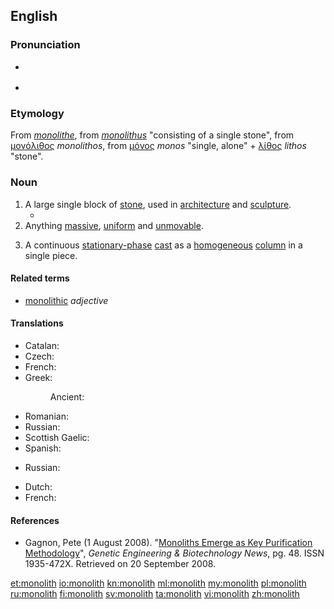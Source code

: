 {{wikipedia|dab=monolith (disambiguation)|monolith}}
==English==
{{wikipedia}}

===Pronunciation===
* {{a|UK}} {{IPA|/ˈmɒ.nə.lɪθ/|lang=en}}
* {{a|US}} {{IPA|/ˈmɑ.nə.lɪθ/|lang=en}}

===Etymology===
From {{etyl|fr|en}} ''[[monolithe]]'', from {{etyl|la|en}} ''[[monolithus]]'' "consisting of a single stone", from {{etyl|grc|en}} [[μονόλιθος]] ''monolithos'', from [[μόνος]] ''monos'' "single, alone" + [[λίθος]] ''lithos'' "stone".

===Noun===
{{en-noun}}

# A large single block of [[stone]], used in [[architecture]] and [[sculpture]].
#*{{quote-magazine|date=2012-01
|author=[[w:Henry Petroski|Henry Petroski]]
|title=The Washington Monument
|volume=100|issue=1|page=16
|magazine=[[w:American Scientist|American Scientist]]
|url=http://www.americanscientist.org/issues/pub/the-washington-monument
|passage=The Washington Monument is often described as an obelisk, and sometimes even as a &ldquo;true obelisk,&rdquo; even though it is not. A true obelisk is a '''monolith''', a pylon formed out of a single piece of stone.}}
# Anything [[massive]], [[uniform]] and [[unmovable]].
# {{context|chemistry|chromatography|lang=en}} A continuous [[stationary-phase]] [[cast#Verb|cast]] as a [[homogeneous]] [[column]] in a single piece.

====Related terms====
* [[monolithic]] ''adjective''

====Translations====
{{trans-top|block of stone}}
* Catalan: {{t|ca|monòlit|m}}
* Czech: {{t|cs|monolit|m}}
* French: {{t+|fr|monolithe|m}}
* Greek: {{t+|el|μονόλιθος|m|sc=Grek}}
*: Ancient: {{t|grc|μονόλιθος|m|sc=polytonic}}
{{trans-mid}}
* Romanian: {{t+|ro|monolit|n}}
* Russian: {{t+|ru|монолит|f|tr=monolít}}
* Scottish Gaelic: {{qualifier|vertical}} {{t|gd|tursa}}
* Spanish: {{t+|es|monolito|m}}
{{trans-bottom}}

{{trans-top|anything massive, uniform and unmovable}}
* Russian: {{t+|ru|монолит|f|tr=monolít}}
{{trans-mid}}
{{trans-bottom}}

{{trans-top|continuous stationary-phase cast}}
{{trans-mid}}
{{trans-bottom}}

{{checktrans-top}}
* Dutch: {{t-check|nl|monoliet|m}}
* French: {{t+check|fr|monolithe|m}}
{{trans-bottom}}

====References====
* {{context|chemistry|lang=en}} Gagnon, Pete (1 August 2008). "[http://www.genengnews.com/articles/chitem.aspx?aid=2543 Monoliths Emerge as Key Purification Methodology]", ''Genetic Engineering & Biotechnology News'', pg. 48.  ISSN 1935-472X.  Retrieved on 20 September 2008.

[[et:monolith]]
[[io:monolith]]
[[kn:monolith]]
[[ml:monolith]]
[[my:monolith]]
[[pl:monolith]]
[[ru:monolith]]
[[fi:monolith]]
[[sv:monolith]]
[[ta:monolith]]
[[vi:monolith]]
[[zh:monolith]]